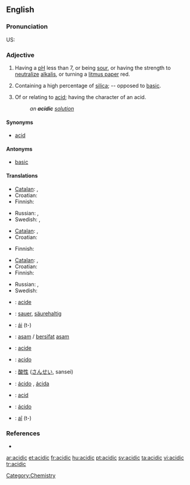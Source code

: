 ==English==

===Pronunciation===
US: {{enPR|ə sĭd ĭk}}

===Adjective===
{{en-adj|more}}

# {{chemistry}} Having a [[pH]] less than 7, or being [[sour]], or having the strength to [[neutralize]] [[alkali]]s, or turning a [[litmus paper]] red.
# {{mineralogy}} Containing a high percentage of [[silica]]; -- opposed to [[basic]].
# Of or relating to [[acid]]; having the character of an acid.
#: ''an '''acidic''' [[solution]]''

====Synonyms====
* [[acid#Adjective|acid]]

====Antonyms====
* [[basic]]

====Translations====
{{trans-top|chemistry: having pH less than 7}}
* [[Catalan]]: {{t-|ca|àcid|m}}, {{t-|ca|àcida|f}}
* Croatian: {{t+|hr|kiseo|alt=kȉseo}}
* Finnish: {{t+|fi|hapan}}
{{trans-mid}}
* Russian: {{t+|ru|кислотный|tr=kislótnyj}}, {{t+|ru|кислый|tr=kíslyj}}
* Swedish: {{t+|sv|sur}}, {{t|sv|syrlig}}
{{trans-bottom}}

{{trans-top|mineralogy: containing a high percentage of silica}}
* [[Catalan]]: {{t-|ca|àcid|m}}, {{t-|ca|àcida|f}}
* Croatian: {{t+|hr|kiseo|alt=kȉseo}}
{{trans-mid}}
* Finnish: {{t+|fi|hapan}}
{{trans-bottom}}

{{trans-top|of or relating to acid}}
* [[Catalan]]: {{t-|ca|àcid|m}}, {{t-|ca|àcida|f}}
* Croatian: {{t|hr|kiselinski|alt=kisèlīnskī}}
* Finnish: {{t+|fi|hapan}}
{{trans-mid}}
* Russian: {{t+|ru|кислотный|tr=kislótnyj}}, {{t+|ru|кислый|tr=kíslyj}}
* Swedish: {{t-|sv|syra-}}
{{trans-bottom}}

{{checktrans-top}}
* {{ttbc|French}}: [[acide]]
* {{ttbc|German}}: [[sauer]], [[säurehaltig]]
* {{ttbc|Guaraní}}: [[ái]] (t-)
* {{ttbc|Indonesian}}: [[asam]] / [[sifat|bersifat]] [[asam]]
* {{ttbc|Interlingua}}: [[acide]]
* {{ttbc|Italian}}: [[acido]]
{{trans-mid}}
* {{ttbc|Japanese}}: [[酸性]] ([[さんせい]], sansei)
* {{ttbc|Portuguese}}: [[ácido]] {{m}}, [[ácida]] {{f}}
* {{ttbc|Romanian}}: [[acid#Romanian|acid]]
* {{ttbc|Spanish}}: [[ácido]]
* {{ttbc|Tupinambá}}: [[aî]] (t-)
{{trans-bottom}}

===References===
* {{R:Webster 1913}}

[[Category:Chemistry]]

[[ar:acidic]]
[[et:acidic]]
[[fr:acidic]]
[[hu:acidic]]
[[pt:acidic]]
[[sv:acidic]]
[[ta:acidic]]
[[vi:acidic]]
[[tr:acidic]]